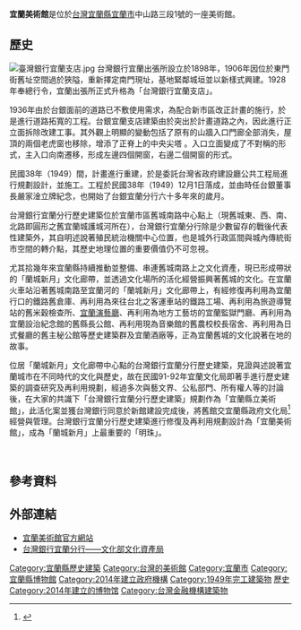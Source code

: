 {{Infobox Museum
| name        = 宜蘭美術館<br>Yilan Museum of Art
| logo        = 
| logosize    = 
| image       = 舊臺灣銀行宜蘭分行.jpg
| imagesize   = 270px
| caption = 
| established = 2014年
| location    = {{ROC-TW}}<br>[[宜蘭縣|宜蘭縣]][[宜蘭市|宜蘭市]]中山路三段1號
| latitude    = 
| longitude   = 
| type        = 公立，藝術博物館
| visitors    = 
| director    = 
| curator     = 
| website     = [http://ymoa.e-land.gov.tw/ 宜蘭美術館官方網站]
}}
{{tw monument
|name=台灣銀行宜蘭分行
|formername=
|image=[[File:舊台銀宜蘭分行_(3).jpg|200px]]
|imagename=
|othername=
|formalname=
|level=歷史建築
|class=其他設施
|time=1949年
|location=[[宜蘭縣|宜蘭縣]][[宜蘭市|宜蘭市]]中山路3段1號
|reg_url =https://nchdb.boch.gov.tw/assets/overview/historicalBuilding/20020920000001
}}
'''宜蘭美術館'''是位於[[台灣|台灣]][[宜蘭縣|宜蘭縣]][[宜蘭市|宜蘭市]]中山路三段1號的一座美術館。

==歷史==
[[File:臺灣銀行宜蘭支店.jpg|thumb]]
台灣銀行宜蘭出張所設立於1898年，1906年因位於東門街舊址空間過於狹隘，重新擇定南門現址，基地緊鄰城垣並以新樣式興建。1928年奉總行令，宜蘭出張所正式升格為「台灣銀行宜蘭支店」。

1936年由於台銀面前的道路已不敷使用需求，為配合新市區改正計畫的施行，於是進行道路拓寬的工程。台銀宜蘭支店建築由於突出於計畫道路之內，因此進行正立面拆除改建工事。其外觀上明顯的變動包括了原有的山牆入口門廊全部消失，屋頂的兩個老虎窗也移除，增添了正脊上的中央尖塔 。入口立面變成了不對稱的形式，主入口向南遷移，形成左邊四個開窗，右邊二個開窗的形式。

民國38年（1949）間，計畫進行重建，於是委託台灣省政府建設廳公共工程局進行規劃設計，並施工。工程於民國38年（1949）12月1日落成，並由時任台銀董事長嚴家淦立牌紀念，也開始了台銀宜蘭分行六十多年來的歲月。

台灣銀行宜蘭分行歷史建築位於宜蘭市區舊城南路中心點上（現舊城東、西、南、北路即圓形之舊宜蘭城護城河所在），台灣銀行宜蘭分行除是少數留存的戰後代表性建築外，其自明述說著殖民統治機關中心位置，也是城外行政區間與城內傳統街市空間的轉介點，其歷史地理位置的重要價值仍不可忽視。

尤其拾幾年來宜蘭縣持續推動並整備、串連舊城南路上之文化資產，現已形成帶狀的「蘭城新月」文化廊帶，並透過文化場所的活化經營振興著舊城的文化。在宜蘭火車站沿著舊城南路至宜蘭河的「蘭城新月」文化廊帶上，有經修復再利用為宜蘭行口的鐵路舊倉庫、再利用為來往台北之客運車站的鐵路工場、再利用為旅遊導覽站的舊米穀檢查所、[[宜蘭演藝廳|宜蘭演藝廳]]、再利用為地方工藝坊的宜蘭監獄門廳、再利用為宜蘭設治紀念館的舊縣長公館、再利用現為音樂館的舊農校校長宿舍、再利用為日式餐廳的舊主秘公館等歷史建築群及宜蘭酒廠等，正為宜蘭舊城的文化說著在地的故事。

位居「蘭城新月」文化廊帶中心點的台灣銀行宜蘭分行歷史建築，見證與述說著宜蘭城市在不同時代的文化與歷史，故在民國91-92年宜蘭文化局即著手進行歷史建築的調查研究及再利用規劃，經過多次與藝文界、公私部門、所有權人等的討論後，在大家的共識下「台灣銀行宜蘭分行歷史建築」規劃作為「宜蘭縣立美術館」，此活化案並獲台灣銀行同意於新館建設完成後，將舊館交宜蘭縣政府文化局<ref>{{Cite web |url=http://news.ltn.com.tw/news/life/breakingnews/1158810 |title=台銀舊宜蘭分行移撥縣府 李紀珠：開心和榮幸 |accessdate=2016-01-23 |archive-date=2016-04-22 |archive-url=https://web.archive.org/web/20160422171939/http://news.ltn.com.tw/news/life/breakingnews/1158810 |dead-url=no }}</ref>經營與管理。台灣銀行宜蘭分行歷史建築進行修復及再利用規劃設計為「宜蘭美術館」，成為「蘭城新月」上最重要的「明珠」。

<br />

==參考資料==
{{reflist}}

==外部連結==
{{commons category|Yilan Museum of Art}}
*[http://ymoa.e-land.gov.tw/ 宜蘭美術館官方網站]{{Wayback|url=http://ymoa.e-land.gov.tw/ |date=20160504215351 }}
*[https://nchdb.boch.gov.tw/assets/advanceSearch/historicalBuilding/20020920000001 台灣銀行宜蘭分行——文化部文化資產局]{{Wayback|url=https://nchdb.boch.gov.tw/assets/advanceSearch/historicalBuilding/20020920000001 |date=20190428183146 }}

{{臺灣博物館}}
{{宜蘭縣文化資產}}
{{宜蘭縣歷史建築}}
[[Category:宜蘭縣歷史建築|Category:宜蘭縣歷史建築]]
[[Category:台灣的美術館|Category:台灣的美術館]]
[[Category:宜蘭市|Category:宜蘭市]]
[[Category:宜蘭縣博物館|Category:宜蘭縣博物館]]
[[Category:2014年建立政府機構|Category:2014年建立政府機構]]
[[Category:1949年完工建築物|Category:1949年完工建築物]]
[[Category:臺灣銀行|歷史]]
[[Category:2014年建立的博物馆|Category:2014年建立的博物馆]]
[[Category:台灣金融機構建築物|Category:台灣金融機構建築物]]